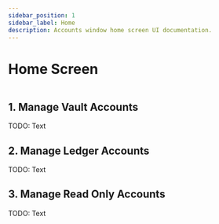 ```yaml
---
sidebar_position: 1
sidebar_label: Home
description: Accounts window home screen UI documentation.
---
```



# Home Screen

<Img url="/img/ui/ui-accounts-home.png" maxHeight="400px" />

## 1. Manage Vault Accounts

TODO: Text

## 2. Manage Ledger Accounts

TODO: Text

## 3. Manage Read Only Accounts

TODO: Text
